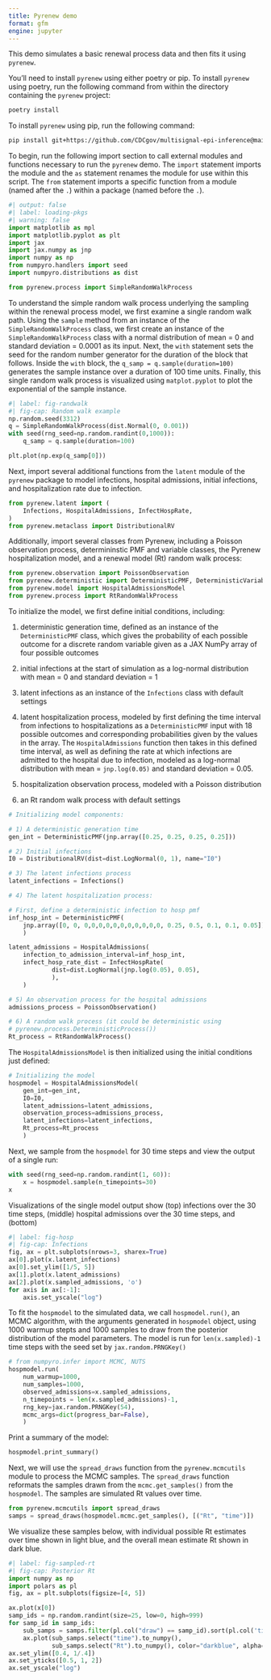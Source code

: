 ```yaml
---
title: Pyrenew demo
format: gfm
engine: jupyter
---
```


This demo simulates a basic renewal process data and then fits it using `pyrenew`.

You’ll need to install `pyrenew` using either poetry or pip. To install `pyrenew` using poetry, run the following command from within the directory containing the `pyrenew` project:

```bash
poetry install
```

To install `pyrenew` using pip, run the following command:

```bash
pip install git+https://github.com/CDCgov/multisignal-epi-inference@main#subdirectory=model
```

To begin, run the following import section to call external modules and functions necessary to run the `pyrenew` demo. The `import` statement imports the module and the `as` statement renames the module for use within this script. The `from` statement imports a specific function from a module (named after the `.`) within a package (named before the `.`).

```python
#| output: false
#| label: loading-pkgs
#| warning: false
import matplotlib as mpl
import matplotlib.pyplot as plt
import jax
import jax.numpy as jnp
import numpy as np
from numpyro.handlers import seed
import numpyro.distributions as dist
```

```python
from pyrenew.process import SimpleRandomWalkProcess
```

To understand the simple random walk process underlying the sampling within the renewal process model, we first examine a single random walk path. Using the `sample` method from an instance of the `SimpleRandomWalkProcess` class, we first create an instance of the `SimpleRandomWalkProcess` class with a normal distribution of mean = 0 and standard deviation = 0.0001 as its input. Next, the `with` statement sets the seed for the random number generator for the duration of the block that follows. Inside the `with` block, the `q_samp = q.sample(duration=100)` generates the sample instance over a duration of 100 time units. Finally, this single random walk process is visualized using `matplot.pyplot` to plot the exponential of the sample instance.

```python
#| label: fig-randwalk
#| fig-cap: Random walk example
np.random.seed(3312)
q = SimpleRandomWalkProcess(dist.Normal(0, 0.001))
with seed(rng_seed=np.random.randint(0,1000)):
    q_samp = q.sample(duration=100)

plt.plot(np.exp(q_samp[0]))
```

Next, import several additional functions from the `latent` module of the `pyrenew` package to model infections, hospital admissions, initial infections, and hospitalization rate due to infection.

```python
from pyrenew.latent import (
    Infections, HospitalAdmissions, InfectHospRate,
)
from pyrenew.metaclass import DistributionalRV
```

Additionally, import several classes from Pyrenew, including a Poisson observation process, determininstic PMF and variable classes, the Pyrenew hospitalization model, and a renewal model (Rt) random walk process:

```python
from pyrenew.observation import PoissonObservation
from pyrenew.deterministic import DeterministicPMF, DeterministicVariable
from pyrenew.model import HospitalAdmissionsModel
from pyrenew.process import RtRandomWalkProcess
```

To initialize the model, we first define initial conditions, including:

1) deterministic generation time, defined as an instance of the `DeterministicPMF` class, which gives the probability of each possible outcome for a discrete random variable given as a JAX NumPy array of four possible outcomes

2) initial infections at the start of simulation as a log-normal distribution with mean = 0 and standard deviation = 1

3) latent infections as an instance of the `Infections` class with default settings

4) latent hospitalization process, modeled by first defining the time interval from infections to hospitalizations as a `DeterministicPMF` input with 18 possible outcomes and corresponding probabilities given by the values in the array. The `HospitalAdmissions` function then takes in this defined time interval, as well as defining the rate at which infections are admitted to the hospital due to infection, modeled as a log-normal distribution with mean = `jnp.log(0.05)` and standard deviation = 0.05.

5) hospitalization observation process, modeled with a  Poisson distribution

6) an Rt random walk process with default settings

```python
# Initializing model components:

# 1) A deterministic generation time
gen_int = DeterministicPMF(jnp.array([0.25, 0.25, 0.25, 0.25]))

# 2) Initial infections
I0 = DistributionalRV(dist=dist.LogNormal(0, 1), name="I0")

# 3) The latent infections process
latent_infections = Infections()

# 4) The latent hospitalization process:

# First, define a deterministic infection to hosp pmf
inf_hosp_int = DeterministicPMF(
    jnp.array([0, 0, 0,0,0,0,0,0,0,0,0,0,0, 0.25, 0.5, 0.1, 0.1, 0.05]),
    )

latent_admissions = HospitalAdmissions(
    infection_to_admission_interval=inf_hosp_int,
    infect_hosp_rate_dist = InfectHospRate(
            dist=dist.LogNormal(jnp.log(0.05), 0.05),
            ),
    )

# 5) An observation process for the hospital admissions
admissions_process = PoissonObservation()

# 6) A random walk process (it could be deterministic using
# pyrenew.process.DeterministicProcess())
Rt_process = RtRandomWalkProcess()
```

The `HospitalAdmissionsModel` is then initialized using the initial conditions just defined:

```python
# Initializing the model
hospmodel = HospitalAdmissionsModel(
    gen_int=gen_int,
    I0=I0,
    latent_admissions=latent_admissions,
    observation_process=admissions_process,
    latent_infections=latent_infections,
    Rt_process=Rt_process
    )
```

Next, we sample from the `hospmodel` for 30 time steps and view the output of a single run:

```python
with seed(rng_seed=np.random.randint(1, 60)):
    x = hospmodel.sample(n_timepoints=30)
x
```

Visualizations of the single model output show (top) infections over the 30 time steps, (middle) hospital admissions over the 30 time steps, and (bottom)

```python
#| label: fig-hosp
#| fig-cap: Infections
fig, ax = plt.subplots(nrows=3, sharex=True)
ax[0].plot(x.latent_infections)
ax[0].set_ylim([1/5, 5])
ax[1].plot(x.latent_admissions)
ax[2].plot(x.sampled_admissions, 'o')
for axis in ax[:-1]:
    axis.set_yscale("log")
```

To fit the `hospmodel` to the simulated data, we call `hospmodel.run()`, an MCMC algorithm, with the arguments generated in `hospmodel` object, using 1000 warmup stepts and 1000 samples to draw from the posterior distribution of the model parameters. The model is run for `len(x.sampled)-1` time steps with the seed set by `jax.random.PRNGKey()`

```python
# from numpyro.infer import MCMC, NUTS
hospmodel.run(
    num_warmup=1000,
    num_samples=1000,
    observed_admissions=x.sampled_admissions,
    n_timepoints = len(x.sampled_admissions)-1,
    rng_key=jax.random.PRNGKey(54),
    mcmc_args=dict(progress_bar=False),
    )
```

Print a summary of the model:

```python
hospmodel.print_summary()
```

Next, we will use the `spread_draws` function from the `pyrenew.mcmcutils` module to process the MCMC samples. The `spread_draws` function reformats the samples drawn from the `mcmc.get_samples()` from the `hospmodel`. The samples are simulated Rt values over time.

```python
from pyrenew.mcmcutils import spread_draws
samps = spread_draws(hospmodel.mcmc.get_samples(), [("Rt", "time")])
```

We visualize these samples below, with individual possible Rt estimates over time shown in light blue, and the overall mean estimate Rt shown in dark blue.

```python
#| label: fig-sampled-rt
#| fig-cap: Posterior Rt
import numpy as np
import polars as pl
fig, ax = plt.subplots(figsize=[4, 5])

ax.plot(x[0])
samp_ids = np.random.randint(size=25, low=0, high=999)
for samp_id in samp_ids:
    sub_samps = samps.filter(pl.col("draw") == samp_id).sort(pl.col('time'))
    ax.plot(sub_samps.select("time").to_numpy(),
            sub_samps.select("Rt").to_numpy(), color="darkblue", alpha=0.1)
ax.set_ylim([0.4, 1/.4])
ax.set_yticks([0.5, 1, 2])
ax.set_yscale("log")
```

